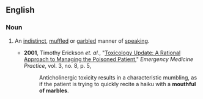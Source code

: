 ==English==

===Noun===
{{en-noun|head=[[mouthful]] [[of]] [[marbles]]|mouthfuls of marbles}}

# {{context|idiomatic}} An [[indistinct]], [[muffled]] or [[garbled]] manner of [[speaking]].
#* '''2001''', Timothy Erickson ''et. al.'', "[http://www.regionsem.org/~jdfuerstenberg/archive/Toxicology/Toxicology%20EMP0801.pdf Toxicology Update: A Rational Approach to Managing the Poisoned Patient]," ''Emergency Medicine Practice'', vol. 3, no. 8, p. 5,
#*: Anticholinergic toxicity results in a characteristic mumbling, as if the patient is trying to quickly recite a haiku with a '''mouthful of marbles'''.
